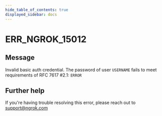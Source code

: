 ```yaml
---
hide_table_of_contents: true
displayed_sidebar: docs
---
```



# ERR_NGROK_15012

## Message

Invalid basic auth credential. The password of user `USERNAME` fails to meet requirements of RFC 7617 #2.1: `ERROR`

<ErrorDetails error="err_ngrok_15012" />

## Further help

If you're having trouble resolving this error, please reach out to [support@ngrok.com](mailto:support@ngrok.com?subject=Help%20with%20ERR_NGROK_15012)
